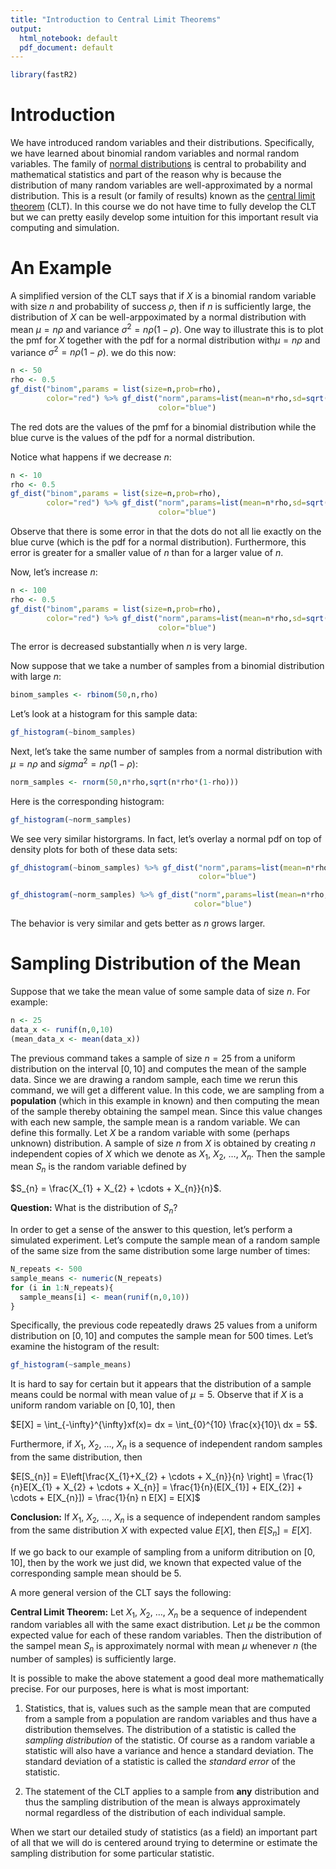 ```yaml
---
title: "Introduction to Central Limit Theorems"
output:
  html_notebook: default
  pdf_document: default
---
```


```r
library(fastR2)
```

# Introduction

We have introduced random variables and their distributions. Specifically, we have learned about binomial random variables and normal random variables. The family of [normal distributions](https://en.wikipedia.org/wiki/Normal_distribution) is central to probability and mathematical statistics and part of the reason why is because the distribution of many random variables are well-approximated by a normal distribution. This is a result (or family of results) known as the [central limit theorem](https://en.wikipedia.org/wiki/Central_limit_theorem) (CLT). In this course we do not have time to fully develop the CLT but we can pretty easily develop some intuition for this important result via computing and simulation. 

# An Example

A simplified version of the CLT says that if $X$ is a binomial random variable with size $n$ and probability of success $\rho$, then if $n$ is sufficiently large, the distribution of $X$ can be well-arppoximated by a normal distribution with mean $\mu = n\rho$ and variance $\sigma^2 = n\rho(1-\rho)$. One way to illustrate this is to plot the pmf for $X$ together with the pdf for a normal distribution with$\mu = n\rho$ and variance $\sigma^2 = n\rho(1-\rho)$. we do this now:
```r
n <- 50
rho <- 0.5
gf_dist("binom",params = list(size=n,prob=rho),
        color="red") %>% gf_dist("norm",params=list(mean=n*rho,sd=sqrt(n*rho*(1-rho))),
                                 color="blue")
```
The red dots are the values of the pmf for a binomial distribution while the blue curve is the values of the pdf for a normal distribution. 


Notice what happens if we decrease $n$:
```r
n <- 10
rho <- 0.5
gf_dist("binom",params = list(size=n,prob=rho),
        color="red") %>% gf_dist("norm",params=list(mean=n*rho,sd=sqrt(n*rho*(1-rho))),
                                 color="blue")
```
Observe that there is some error in that the dots do not all lie exactly on the blue curve (which is the pdf for a normal distribution). Furthermore, this error is greater for a smaller value of $n$ than for a larger value of $n$. 


Now, let's increase $n$:
```r
n <- 100
rho <- 0.5
gf_dist("binom",params = list(size=n,prob=rho),
        color="red") %>% gf_dist("norm",params=list(mean=n*rho,sd=sqrt(n*rho*(1-rho))),
                                 color="blue")
```
The error is decreased substantially when $n$ is very large. 

Now suppose that we take a number of samples from a binomial distribution with large $n$:
```r
binom_samples <- rbinom(50,n,rho)
```

Let's look at a histogram for this sample data:
```r
gf_histogram(~binom_samples)
```

Next, let's take the same number of samples from a normal distribution with $\mu = n\rho$ and $sigma^2 = n\rho(1-\rho)$:
```r
norm_samples <- rnorm(50,n*rho,sqrt(n*rho*(1-rho)))
```


Here is the corresponding histogram:
```r
gf_histogram(~norm_samples)
```

We see very similar historgrams. In fact, let's overlay a normal pdf on top of density plots for both of these data sets:
```r
gf_dhistogram(~binom_samples) %>% gf_dist("norm",params=list(mean=n*rho,sd=sqrt(n*rho*(1-rho))),
                                          color="blue")
```

```r
gf_dhistogram(~norm_samples) %>% gf_dist("norm",params=list(mean=n*rho,sd=sqrt(n*rho*(1-rho))),
                                         color="blue")
```

The behavior is very similar and gets better as $n$ grows larger. 


# Sampling Distribution of the Mean

Suppose that we take the mean value of some sample data of size $n$. For example:
```r
n <- 25
data_x <- runif(n,0,10)
(mean_data_x <- mean(data_x))
```

The previous command takes a sample of size $n=25$ from a uniform distribution on the interval $[0,10]$ and computes the mean of the sample data. Since we are drawing a random sample, each time we rerun this command, we will get a different value. In this code, we are sampling from a **population** (which in this example in known) and then computing the mean of the sample thereby obtaining the sampel mean. Since this value changes with each new sample, the sample mean is a random variable. We can define this formally. Let $X$ be a random variable with some (perhaps unknown) distribution. A sample of size $n$ from $X$ is obtained by creating $n$ independent copies of $X$ which we denote as $X_{1}$, $X_{2}$, $\ldots$, $X_{n}$. Then the sample mean $S_{n}$ is the random variable defined by

$S_{n} = \frac{X_{1} + X_{2} + \cdots + X_{n}}{n}$. 

**Question:** What is the distribution of $S_{n}$? 

In order to get a sense of the answer to this question, let's perform a simulated experiment. Let's compute the sample mean of a random sample of the same size from the same distribution some large number of times:
```r
N_repeats <- 500
sample_means <- numeric(N_repeats)
for (i in 1:N_repeats){
  sample_means[i] <- mean(runif(n,0,10))
}
```

Specifically, the previous code repeatedly draws 25 values from a uniform distribution on $[0,10]$ and computes the sample mean for 500 times. Let's examine the histogram of the result:
```r
gf_histogram(~sample_means)
```

It is hard to say for certain but it appears that the distribution of a sample means could be normal with mean value of $\mu=5$. Observe that if $X$ is a uniform random variable on $[0,10]$, then

$E[X] = \int_{-\infty}^{\infty}xf(x)= dx = \int_{0}^{10} \frac{x}{10}\ dx = 5$. 

Furthermore, if $X_{1}$, $X_{2}$, $\ldots$, $X_{n}$ is a sequence of independent random samples from the same distribution, then

$E[S_{n}] = E\left[\frac{X_{1}+X_{2} + \cdots + X_{n}}{n} \right] = \frac{1}{n}E[X_{1} + X_{2} + \cdots + X_{n}] = \frac{1}{n}(E[X_{1}] + E[X_{2}] + \cdots + E[X_{n}]) = \frac{1}{n} n E[X] = E[X]$

**Conclusion:** If  $X_{1}$, $X_{2}$, $\ldots$, $X_{n}$ is a sequence of independent random samples from the same distribution $X$ with expected value $E[X]$, then $E[S_{n}] = E[X]$. 

If we go back to our example of sampling from a uniform ditribution on $[0,10]$, then by the work we just did, we known that expected value of the corresponding sample mean should be $5$. 

A more general version of the CLT says the following:

**Central Limit Theorem:** Let $X_{1}$, $X_{2}$, $\ldots$, $X_{n}$ be a sequence of independent random variables all with the same exact distribution. Let $\mu$ be the common expected value for each of these random variables. Then the distribution of the sampel mean $S_{n}$ is approximately normal with mean $\mu$ whenever $n$ (the number of samples) is sufficiently large. 


It is possible to make the above statement a good deal more mathematically precise. For our purposes, here is what is most important:

1) Statistics, that is, values such as the sample mean that are computed from a sample from a population are random variables and thus have a distribution themselves. The distribution of a statistic is called the *sampling distribution* of the statistic.  Of course as a random variable a statistic will also have a variance and hence a standard deviation. The standard deviation of a statistic is called the *standard error* of the statistic.     

2) The statement of the CLT applies to a sample from **any** distribution and thus the sampling distribution of the mean is always approximately normal regardless of the distribution of each individual sample.

When we start our detailed study of statistics (as a field) an important part of all that we will do is centered around trying to determine or estimate the sampling distribution for some particular statistic. 



